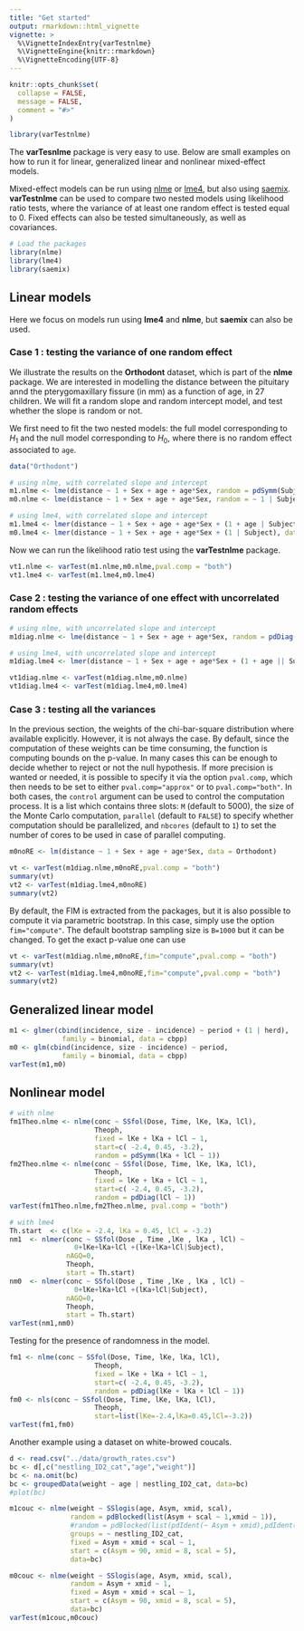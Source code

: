 ```yaml
---
title: "Get started"
output: rmarkdown::html_vignette
vignette: >
  %\VignetteIndexEntry{varTestnlme}
  %\VignetteEngine{knitr::rmarkdown}
  %\VignetteEncoding{UTF-8}
---
```


```r
knitr::opts_chunk$set(
  collapse = FALSE,
  message = FALSE,
  comment = "#>"
)
```

```r
library(varTestnlme)
```

The **varTesnlme** package is very easy to use. Below are small examples on how to run it for linear, generalized linear and nonlinear mixed-effect models.

  
Mixed-effect models can be run using [nlme](https://CRAN.R-project.org/package=nlme) or [lme4](https://CRAN.R-project.org/package=lme4), but also using [saemix](https://CRAN.R-project.org/package=saemix). **varTestnlme** can be used to compare two nested models using likelihood ratio tests, where the variance of at least one random effect is tested equal to 0. Fixed effects can also be tested simultaneously, as well as covariances.

```r
# Load the packages
library(nlme)
library(lme4)
library(saemix)
```


## Linear models
Here we focus on models run using **lme4** and **nlme**, but **saemix** can also be used.
  
### Case 1 : testing the variance of one random effect
We illustrate the results on the **Orthodont** dataset, which is part of the **nlme** package. We are interested in modelling the distance between the pituitary annd the pterygomaxillary fissure (in mm) as a function of age, in 27 children. We will fit a random slope and random intercept model, and test whether the slope is random or not.
  
  
We first need to fit the two nested models: the full model corresponding to $H_1$ and the null model corresponding to $H_0$, where there is no random effect associated to `age`.

```r
data("Orthodont")

# using nlme, with correlated slope and intercept
m1.nlme <- lme(distance ~ 1 + Sex + age + age*Sex, random = pdSymm(Subject ~ 1 + age), data = Orthodont, method = "ML")
m0.nlme <- lme(distance ~ 1 + Sex + age + age*Sex, random = ~ 1 | Subject, data = Orthodont, method = "ML")

# using lme4, with correlated slope and intercept
m1.lme4 <- lmer(distance ~ 1 + Sex + age + age*Sex + (1 + age | Subject), data = Orthodont, REML = FALSE)
m0.lme4 <- lmer(distance ~ 1 + Sex + age + age*Sex + (1 | Subject), data = Orthodont, REML = FALSE)

```

Now we can run the likelihood ratio test using the **varTestnlme** package.

```r
vt1.nlme <- varTest(m1.nlme,m0.nlme,pval.comp = "both")
vt1.lme4 <- varTest(m1.lme4,m0.lme4)
```

### Case 2 : testing the variance of one effect with uncorrelated random effects

```r
# using nlme, with uncorrelated slope and intercept
m1diag.nlme <- lme(distance ~ 1 + Sex + age + age*Sex, random = pdDiag(Subject ~ 1 + age), data = Orthodont, method = "ML")

# using lme4, with uncorrelated slope and intercept
m1diag.lme4 <- lmer(distance ~ 1 + Sex + age + age*Sex + (1 + age || Subject), data = Orthodont, REML = FALSE)

vt1diag.nlme <- varTest(m1diag.nlme,m0.nlme)
vt1diag.lme4 <- varTest(m1diag.lme4,m0.lme4)

```


### Case 3 : testing all the variances
In the previous section, the weights of the chi-bar-square distribution where available explicitly. However, it is not always the case. 
By default, since the computation of these weights can be time consuming, the function is computing bounds on the p-value. In many cases this can be enough to decide whether to reject or not the null hypothesis. If more precision is wanted or needed, it is possible to specify it via the option `pval.comp`, which then needs to be set to either `pval.comp="approx"` or to `pval.comp="both"`. In both cases, the `control` argument can be used to control the computation process. It is a list which contains three slots: `M` (default to 5000), the size of the Monte Carlo computation, `parallel` (default to `FALSE`) to specify whether computation should be parallelized, and `nbcores` (default to `1`) to set the number of cores to be used in case of parallel computing.


```r
m0noRE <- lm(distance ~ 1 + Sex + age + age*Sex, data = Orthodont)

vt <- varTest(m1diag.nlme,m0noRE,pval.comp = "both")
summary(vt)
vt2 <- varTest(m1diag.lme4,m0noRE)
summary(vt2)
```

By default, the FIM is extracted from the packages, but it is also possible to compute it via parametric bootstrap. In this case, simply use the option `fim="compute"`. The default bootstrap sampling size is `B=1000` but it can be changed.
To get the exact p-value one can use

```r
vt <- varTest(m1diag.nlme,m0noRE,fim="compute",pval.comp = "both")
summary(vt)
vt2 <- varTest(m1diag.lme4,m0noRE,fim="compute",pval.comp = "both")
summary(vt2)

```


## Generalized linear model
```r
m1 <- glmer(cbind(incidence, size - incidence) ~ period + (1 | herd),
             family = binomial, data = cbpp)
m0 <- glm(cbind(incidence, size - incidence) ~ period,
             family = binomial, data = cbpp)
varTest(m1,m0)
```



## Nonlinear model

```r
# with nlme
fm1Theo.nlme <- nlme(conc ~ SSfol(Dose, Time, lKe, lKa, lCl),
                     Theoph, 
                     fixed = lKe + lKa + lCl ~ 1,
                     start=c( -2.4, 0.45, -3.2),
                     random = pdSymm(lKa + lCl ~ 1))
fm2Theo.nlme <- nlme(conc ~ SSfol(Dose, Time, lKe, lKa, lCl),
                     Theoph, 
                     fixed = lKe + lKa + lCl ~ 1,
                     start=c( -2.4, 0.45, -3.2),
                     random = pdDiag(lCl ~ 1))
varTest(fm1Theo.nlme,fm2Theo.nlme, pval.comp = "both")

# with lme4
Th.start  <- c(lKe = -2.4, lKa = 0.45, lCl = -3.2)
nm1  <- nlmer(conc ~ SSfol(Dose , Time ,lKe , lKa , lCl) ~ 
                0+lKe+lKa+lCl +(lKe+lKa+lCl|Subject), 
              nAGQ=0, 
              Theoph,
              start = Th.start)
nm0  <- nlmer(conc ~ SSfol(Dose , Time ,lKe , lKa , lCl) ~ 
                0+lKe+lKa+lCl +(lKa+lCl|Subject), 
              nAGQ=0, 
              Theoph,
              start = Th.start)
varTest(nm1,nm0)
```


Testing for the presence of randomness in the model.
```r
fm1 <- nlme(conc ~ SSfol(Dose, Time, lKe, lKa, lCl),
                     Theoph, 
                     fixed = lKe + lKa + lCl ~ 1,
                     start=c( -2.4, 0.45, -3.2),
                     random = pdDiag(lKe + lKa + lCl ~ 1))
fm0 <- nls(conc ~ SSfol(Dose, Time, lKe, lKa, lCl),
                     Theoph, 
                     start=list(lKe=-2.4,lKa=0.45,lCl=-3.2))
varTest(fm1,fm0)
```


Another example using a dataset on white-browed coucals. 
```r
d <- read.csv("../data/growth_rates.csv")
bc <- d[,c("nestling_ID2_cat","age","weight")]
bc <- na.omit(bc)
bc <- groupedData(weight ~ age | nestling_ID2_cat, data=bc)
#plot(bc)

m1couc <- nlme(weight ~ SSlogis(age, Asym, xmid, scal),
               random = pdBlocked(list(Asym + scal ~ 1,xmid ~ 1)),
               #random = pdBlocked(list(pdIdent(~ Asym + xmid),pdIdent(~ scal))),
               groups = ~ nestling_ID2_cat,
               fixed = Asym + xmid + scal ~ 1,
               start = c(Asym = 90, xmid = 8, scal = 5),
               data=bc)

m0couc <- nlme(weight ~ SSlogis(age, Asym, xmid, scal),
               random = Asym + xmid ~ 1,
               fixed = Asym + xmid + scal ~ 1,
               start = c(Asym = 90, xmid = 8, scal = 5),
               data=bc)
varTest(m1couc,m0couc)
```

